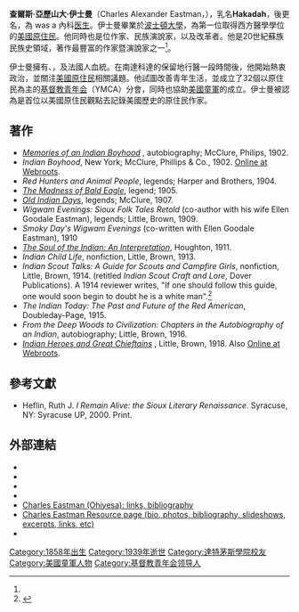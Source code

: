 {{Infobox person
| name = 查爾斯·伊士曼<br/>Ohíye S'a
| image = Charles_eastman_smithsonian_gn_03462a.jpg
| image_size = 250px
| caption = 查爾斯·伊士曼
| birth_date = 1858年2月19日
| birth_place = 美國[[明尼蘇達州|明尼蘇達州]]{{tsl|en|Redwood Falls, Minnesota||Redwood Falls}}附近
| death_date = {{Death date and age|1939|1|8|1858|2|19}}
| death_place = 美國[[密歇根州|密歇根州]][[底特律|底特律]]
| spouse = Elaine Goodale Eastman
| education = [[达特茅斯学院|达特茅斯学院]]<br>[[波士頓大學|波士頓大學]]
}}

'''查爾斯·亞歷山大·伊士曼'''（Charles Alexander Eastman，{{bd|1858年|2月19日|1939年|1月8日}}），乳名'''Hakadah'''，後更名'''{{lang|en|Ohíye S’a}}'''，為 was a {{tsl|en|Santee Dakota|桑蒂達科他族}}內科[[医生|医生]]。伊士曼畢業於[[波士頓大學|波士頓大學]]，為第一位取得西方醫學學位的[[美國原住民|美國原住民]]。他同時也是位作家、民族演說家，以及改革者。他是20世紀蘇族民族史領域，著作最豐富的作家暨演說家之一<ref name=Ruoff/>。

伊士曼擁有{{tsl|en|Santee Dakota|桑蒂達科他人}}、{{tsl|en|English American|英裔美國人|英國人}}，及法國人血統。在南達科達的保留地行醫一段時間後，他開始熱衷政治，並關注[[美國原住民|美國原住民]]相關議題。他試圖改善青年生活，並成立了32個以原住民為主的[[基督教青年会|基督教青年会]]（YMCA）分會，同時也協助[[美國童軍|美國童軍]]的成立。伊士曼被認為是首位以美國原住民觀點去記錄美國歷史的原住民作家。

==著作==
* [http://pinkmonkey.com/dl/library1/digi152.pdf ''Memories of an Indian Boyhood''] {{Wayback|url=http://pinkmonkey.com/dl/library1/digi152.pdf |date=20190825150508 }}, autobiography; McClure, Philips, 1902.
* ''Indian Boyhood'', New York; McClure, Phillips & Co., 1902. [https://web.archive.org/web/20081120033133/http://www.webroots.org/library/usanativ/iboy0000.html Online at Webroots].
* ''Red Hunters and Animal People'', legends; Harper and Brothers, 1904.
* ''[https://web.archive.org/web/20030116012449/http://etext.lib.virginia.edu/etcbin/toccer-new2?id=EasMadn.sgm&images=images%2Fmodeng&data=%2Ftexts%2Fenglish%2Fmodeng%2Fparsed&tag=public&part=all The Madness of Bald Eagle]'', legend; 1905.
* ''[https://web.archive.org/web/20050405223013/http://etext.lib.virginia.edu/cgibin/toccer?id=EasDays&tag=public&images=images%2Fmodeng&data=%2Ftexts%2Fenglish%2Fmodeng%2Fparsed&part=0 Old Indian Days]'', legends; McClure, 1907.
* ''Wigwam Evenings: Sioux Folk Tales Retold'' (co-author with his wife Ellen Goodale Eastman), legends; Little, Brown, 1909.
* ''Smoky Day's Wigwam Evenings'' (co-written with Ellen Goodale Eastman), 1910
* ''[https://web.archive.org/web/20050405223025/http://etext.lib.virginia.edu/cgibin/toccer?id=EasSoul&tag=public&images=images%2Fmodeng&data=%2Ftexts%2Fenglish%2Fmodeng%2Fparsed&part=0 The Soul of the Indian: An Interpretation]'', Houghton, 1911.
* ''Indian Child Life'', nonfiction, Little, Brown, 1913.
* ''Indian Scout Talks: A Guide for Scouts and Campfire Girls'', nonfiction, Little, Brown, 1914. (retitled ''Indian Scout Craft and Lore'', Dover Publications).  A 1914 reviewer writes, "If one should follow this guide, one would soon begin to doubt he is a white man".<ref>{{cite news |title=Indian Scout Talks |url=https://archive.org/stream/independen79v80newy#page/416/mode/1up |newspaper=The Independent |date=Dec 14, 1914 |accessdate=July 24, 2012}}</ref>
* ''The Indian Today: The Past and Future of the Red American'', Doubleday-Page, 1915.
* ''From the Deep Woods to Civilization: Chapters in the Autobiography of an Indian'', autobiography; Little, Brown, 1916.
* ''[http://www.gutenberg.org/etext/336 Indian Heroes and Great Chieftains] {{Wayback|url=http://www.gutenberg.org/etext/336 |date=20090924120537 }}'', Little, Brown, 1918. Also [https://web.archive.org/web/20021116110147/http://www.webroots.org/library/usanativ/ihagc000.html Online at Webroots].

==參考文獻==
{{Reflist}}
*Heflin, Ruth J. ''I Remain Alive: the Sioux Literary Renaissance''. Syracuse, NY: Syracuse UP, 2000. Print.

==外部連結==
{{wikisource author}}
*{{findagrave|9798329}}
* {{Gutenberg author | id=187 }}
* {{Internet Archive author |sname=Charles Alexander Eastman |sopt=t}}
* {{Librivox author |id=3473}}
* [http://www.wsu.edu/~campbelld/amlit/eastman.htm Charles Eastman (Ohiyesa): links, bibliography] {{Wayback|url=http://www.wsu.edu/~campbelld/amlit/eastman.htm |date=20110514005449 }}
* [http://www.worldwisdom.com/public/authors/Charles-Eastman.aspx Charles Eastman Resource page (bio, photos, bibliography, slideshows, excerpts, links, etc)] {{Wayback|url=http://www.worldwisdom.com/public/authors/Charles-Eastman.aspx |date=20190616214908 }}
* {{LCAuth|n79119416|Charles A. Eastman|42|}}

{{Authority control}}

{{DEFAULTSORT:Eastman, Charles}}
[[Category:1858年出生|Category:1858年出生]]
[[Category:1939年逝世|Category:1939年逝世]]
[[Category:達特茅斯學院校友|Category:達特茅斯學院校友]]
[[Category:美國童軍人物|Category:美國童軍人物]]
[[Category:基督教青年会领导人|Category:基督教青年会领导人]]